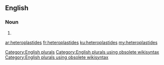 ==English==

===Noun===
{{head|en}}

# {{plural of|heteroplastide}}

[[Category:English plurals]][[Category:English plurals using obsolete wikisyntax]][[Category:English plurals using obsolete wikisyntax]]

[[ar:heteroplastides]]
[[fr:heteroplastides]]
[[ku:heteroplastides]]
[[my:heteroplastides]]